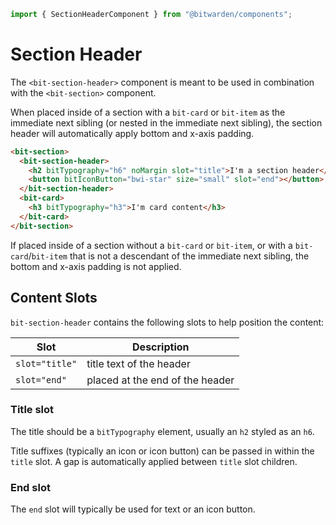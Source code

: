 

<Meta of={stories} />

```ts
import { SectionHeaderComponent } from "@bitwarden/components";
```

# Section Header

The `<bit-section-header>` component is meant to be used in combination with the `<bit-section>`
component.

When placed inside of a section with a `bit-card` or `bit-item` as the immediate next sibling (or
nested in the immediate next sibling), the section header will automatically apply bottom and x-axis
padding.

```html
<bit-section>
  <bit-section-header>
    <h2 bitTypography="h6" noMargin slot="title">I'm a section header</h2>
    <button bitIconButton="bwi-star" size="small" slot="end"></button>
  </bit-section-header>
  <bit-card>
    <h3 bitTypography="h3">I'm card content</h3>
  </bit-card>
</bit-section>
```

<Canvas>
  <Story of={stories.WithPadding} />
</Canvas>

If placed inside of a section without a `bit-card` or `bit-item`, or with a `bit-card`/`bit-item`
that is not a descendant of the immediate next sibling, the bottom and x-axis padding is not
applied.

<Canvas>
  <Story of={stories.WithoutPadding} />
</Canvas>

## Content Slots

`bit-section-header` contains the following slots to help position the content:

| Slot           | Description                     |
| -------------- | ------------------------------- |
| `slot="title"` | title text of the header        |
| `slot="end"`   | placed at the end of the header |

### Title slot

The title should be a `bitTypography` element, usually an `h2` styled as an `h6`.

<Canvas>
  <Story of={stories.OnlyTitle} />
</Canvas>

Title suffixes (typically an icon or icon button) can be passed in within the `title` slot. A gap is
automatically applied between `title` slot children.

<Canvas>
  <Story of={stories.TitleSuffix} />
</Canvas>

### End slot

The `end` slot will typically be used for text or an icon button.

<Canvas>
  <Story of={stories.TrailingText} />
</Canvas>

<Canvas>
  <Story of={stories.TrailingIcon} />
</Canvas>
